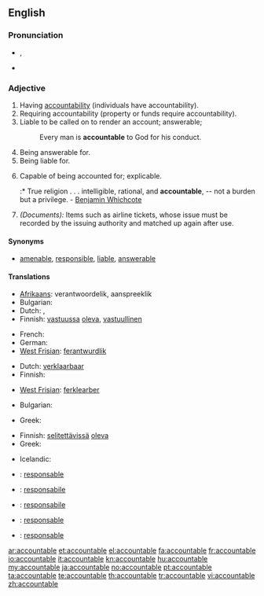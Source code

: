 ==English==

===Pronunciation===
* {{IPA|/ʌˈkaʊntəbl̩/}}, {{SAMPA|/V"kaUnt@b@l/}}
* {{audio|En-us-accountable.ogg|Audio (US)}}

===Adjective===
{{en-adj}}

# Having [[accountability]] (individuals have accountability).
# Requiring accountability (property or funds require accountability).
# Liable to be called on to render an account; answerable;
#: Every man is '''accountable''' to God for his conduct.
# Being answerable for.
# Being liable for.
# {{rare}} Capable of being accounted for; explicable.
#:* True religion . . . intelligible, rational, and '''accountable''', -- not a burden but a privilege. - [[w:Benjamin Whichcote|Benjamin Whichcote]]
# ''(Documents):'' Items such as airline tickets, whose issue must be recorded by the issuing authority and matched up again after use.

====Synonyms====
* [[amenable]], [[responsible]], [[liable]], [[answerable]]

====Translations====
{{trans-top|Having accountability}}
* [[Afrikaans]]: verantwoordelik, aanspreeklik
* Bulgarian: {{t|bg|отговорен}}
* Dutch: {{t+|nl|verantwoordelijk}}, {{t+|nl|aansprakelijk}}
* Finnish: [[vastuussa]] [[oleva]], [[vastuullinen]]
{{trans-mid}}
* French: {{t+|fr|responsable}}
* German: {{t+|de|verantwortlich}}
* [[West Frisian]]: [[ferantwurdlik]]
{{trans-bottom}}

{{trans-top|Requiring accountability}}
* Dutch: [[verklaarbaar]]
* Finnish: {{t+|fi|vastuullinen}}
{{trans-mid}}
* [[West Frisian]]: [[ferklearber]]
{{trans-bottom}}

{{trans-top|Liable to be called on to render an account}}
* Bulgarian: {{t|bg|подотчетен}}
{{trans-mid}}
* Greek: {{t+|el|υπόλογος}}
{{trans-bottom}}

{{trans-top|Capable of being accounted for; explicable}}
* Finnish: [[selitettävä|selitettävissä]] [[oleva]]
* Greek: {{t|el|ευεξήγητος}}
{{trans-mid}}
* Icelandic: {{t|is|skýranlegur|m}}
{{trans-bottom}}

{{trans-top|Items such as airline tickets, whose issue must be recorded by the issuing authority and matched up again after use}}
{{trans-mid}}
{{trans-bottom}}

{{checktrans-top}}
* {{ttbc|ca}}: [[responsable]]
* {{ttbc|Interlingua}}: [[responsabile]]
{{trans-mid}}
* {{ttbc|it}}: [[responsabile]]
* {{ttbc|pt}}: [[responsable]]
* {{ttbc|es}}: [[responsable]]
{{trans-bottom}}

[[ar:accountable]]
[[et:accountable]]
[[el:accountable]]
[[fa:accountable]]
[[fr:accountable]]
[[io:accountable]]
[[it:accountable]]
[[kn:accountable]]
[[hu:accountable]]
[[my:accountable]]
[[ja:accountable]]
[[no:accountable]]
[[pt:accountable]]
[[ta:accountable]]
[[te:accountable]]
[[th:accountable]]
[[tr:accountable]]
[[vi:accountable]]
[[zh:accountable]]